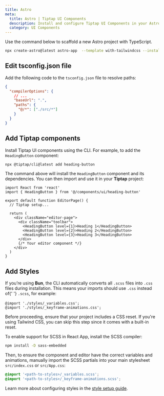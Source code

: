 ```yaml
---
title: Astro
meta:
  title: Astro | Tiptap UI Components
  description: Install and configure Tiptap UI Components in your Astro project.
  category: UI Components
---
```



Use the command below to scaffold a new Astro project with TypeScript.

```bash
npx create-astro@latest astro-app  --template with-tailwindcss --install --add react --git
```

## Edit tsconfig.json file

Add the following code to the `tsconfig.json` file to resolve paths:

```json
{
  "compilerOptions": {
    // ...
    "baseUrl": ".",
    "paths": {
      "@/*": ["./src/*"]
    }
  }
}
```

## Add Tiptap components

Install Tiptap UI components using the CLI. For example, to add the `HeadingButton` component:

```bash
npx @tiptap/cli@latest add heading-button
```

The command above will install the `HeadingButton` component and its dependencies. You can then import and use it in your **Tiptap** project:

```tsx
import React from 'react'
import { HeadingButton } from '@/components/ui/heading-button'

export default function EditorPage() {
  // Tiptap setup...

  return (
    <div className="editor-page">
      <div className="toolbar">
        <HeadingButton level={1}>Heading 1</HeadingButton>
        <HeadingButton level={2}>Heading 2</HeadingButton>
        <HeadingButton level={3}>Heading 3</HeadingButton>
      </div>
      {/* Your editor component */}
    </div>
  )
}
```

## Add Styles

<Callout title="Bun projects automatically convert SCSS to CSS" variant="warning">
  If you’re using <strong>Bun</strong>, the CLI automatically converts all
  <code>.scss</code> files into <code>.css</code>
  files during installation. This means your imports should use <code>.css</code> instead of{' '}
  <code>.scss</code>, for example: <br />
  <br /> <code>@import &apos;./styles/_variables.css&apos;;</code>
  <br /> <code>@import &apos;./styles/_keyframe-animations.css&apos;;</code>
</Callout>

Before proceeding, ensure that your project includes a CSS reset. If you're using Tailwind CSS, you can skip this step since it comes with a built-in reset.

To enable support for SCSS in React App, install the SCSS compiler:

```bash
npm install -D sass-embedded
```

Then, to ensure the component and editor have the correct variables and animations, manually import the SCSS partials into your main stylesheet `src/index.css` or `src/App.css`:

```css
@import '<path-to-styles>/_variables.scss';
@import '<path-to-styles>/_keyframe-animations.scss';
```

Learn more about configuring styles in the [style setup guide](/ui-components/getting-started/style).
